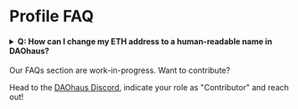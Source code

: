 # Profile FAQ

<h4>
  <details>
    <summary>
      Q: How can I change my ETH address to a human-readable name in DAOhaus?
    </summary>
    <p>&nbsp;</p>
    A: DAOhaus uses 3Box for your address' profile data, here's how you can
    create a human-readable name for DAOhaus.
    <br />
    <br />
    <img src="https://i.imgur.com/if4DcQ4l.jpg" alt="profile" />
    <br />
    <img src="https://i.imgur.com/lBeZj5nl.jpg" alt="profile options" />
    <br />
    <img src="https://i.imgur.com/F3x8vbOl.jpg" alt="profile hub" />
  </details>
</h4>

Our FAQs section are work-in-progress. Want to contribute?

Head to the [DAOhaus Discord](https://discord.gg/bUd7HqMx), indicate your role as "Contributor" and reach out!
